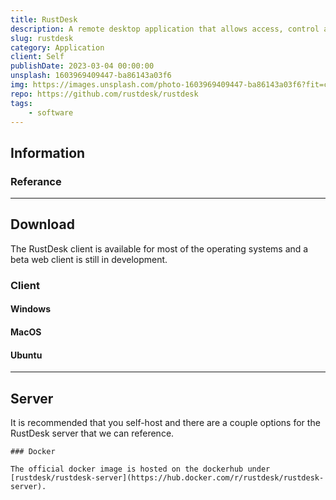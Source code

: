 ```yaml
---
title: RustDesk
description: A remote desktop application that allows access, control and maintenance
slug: rustdesk
category: Application
client: Self
publishDate: 2023-03-04 00:00:00
unsplash: 1603969409447-ba86143a03f6
img: https://images.unsplash.com/photo-1603969409447-ba86143a03f6?fit=crop&w=1400&h=700&q=75
repo: https://github.com/rustdesk/rustdesk
tags:
    - software
---
```


## Information

### Referance

---

## Download

The RustDesk client is available for most of the operating systems and a beta web client is still in development.

### Client

#### Windows

#### MacOS

#### Ubuntu

---

## Server

It is recommended that you self-host and there are a couple options for the RustDesk server that we can reference.

    ### Docker

    The official docker image is hosted on the dockerhub under [rustdesk/rustdesk-server](https://hub.docker.com/r/rustdesk/rustdesk-server).
